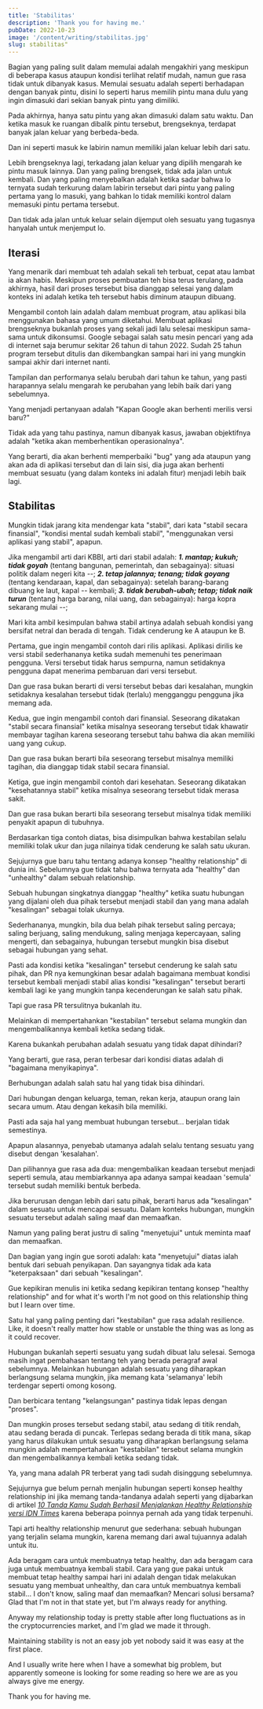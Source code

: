 ```yaml
---
title: 'Stabilitas'
description: 'Thank you for having me.'
pubDate: 2022-10-23
image: '/content/writing/stabilitas.jpg'
slug: stabilitas"
---
```


Bagian yang paling sulit dalam memulai adalah mengakhiri yang meskipun di beberapa kasus ataupun kondisi terlihat relatif mudah, namun gue rasa tidak untuk dibanyak kasus. Memulai sesuatu adalah seperti berhadapan dengan banyak pintu, disini lo seperti harus memilih pintu mana dulu yang ingin dimasuki dari sekian banyak pintu yang dimiliki.

Pada akhirnya, hanya satu pintu yang akan dimasuki dalam satu waktu. Dan ketika masuk ke ruangan dibalik pintu tersebut, brengseknya, terdapat banyak jalan keluar yang berbeda-beda.

Dan ini seperti masuk ke labirin namun memiliki jalan keluar lebih dari satu.

Lebih brengseknya lagi, terkadang jalan keluar yang dipilih mengarah ke pintu masuk lainnya. Dan yang paling brengsek, tidak ada jalan untuk kembali. Dan yang paling menyebalkan adalah ketika sadar bahwa lo ternyata sudah terkurung dalam labirin tersebut dari pintu yang paling pertama yang lo masuki, yang bahkan lo tidak memiliki kontrol dalam memasuki pintu pertama tersebut.

Dan tidak ada jalan untuk keluar selain dijemput oleh sesuatu yang tugasnya hanyalah untuk menjemput lo.

## Iterasi

Yang menarik dari membuat teh adalah sekali teh terbuat, cepat atau lambat ia akan habis. Meskipun proses pembuatan teh bisa terus terulang, pada akhirnya, hasil dari proses tersebut bisa dianggap selesai yang dalam konteks ini adalah ketika teh tersebut habis diminum ataupun dibuang.

Mengambil contoh lain adalah dalam membuat program, atau aplikasi bila menggunakan bahasa yang umum diketahui. Membuat aplikasi brengseknya bukanlah proses yang sekali jadi lalu selesai meskipun sama-sama untuk dikonsumsi. Google sebagai salah satu mesin pencari yang ada di internet saja berumur sekitar 26 tahun di tahun 2022. Sudah 25 tahun program tersebut ditulis dan dikembangkan sampai hari ini yang mungkin sampai akhir dari internet nanti.

Tampilan dan performanya selalu berubah dari tahun ke tahun, yang pasti harapannya selalu mengarah ke perubahan yang lebih baik dari yang sebelumnya.

Yang menjadi pertanyaan adalah "Kapan Google akan berhenti merilis versi baru?"

Tidak ada yang tahu pastinya, namun dibanyak kasus, jawaban objektifnya adalah "ketika akan memberhentikan operasionalnya".

Yang berarti, dia akan berhenti memperbaiki "bug" yang ada ataupun yang akan ada di aplikasi tersebut dan di lain sisi, dia juga akan berhenti membuat sesuatu (yang dalam konteks ini adalah fitur) menjadi lebih baik lagi.

## Stabilitas

Mungkin tidak jarang kita mendengar kata "stabil", dari kata "stabil secara finansial", "kondisi mental sudah kembali stabil", "menggunakan versi aplikasi yang stabil", apapun.

Jika mengambil arti dari KBBI, arti dari stabil adalah: **_1. mantap; kukuh; tidak goyah_** (tentang bangunan, pemerintah, dan sebagainya): situasi politik dalam negeri kita --; **_2. tetap jalannya; tenang; tidak goyang_** (tentang kendaraan, kapal, dan sebagainya): setelah barang-barang dibuang ke laut, kapal -- kembali; **_3. tidak berubah-ubah; tetap; tidak naik turun_** (tentang harga barang, nilai uang, dan sebagainya): harga kopra sekarang mulai --;

Mari kita ambil kesimpulan bahwa stabil artinya adalah sebuah kondisi yang bersifat netral dan berada di tengah. Tidak cenderung ke A ataupun ke B.

Pertama, gue ingin mengambil contoh dari rilis aplikasi. Aplikasi dirilis ke versi stabil sederhananya ketika sudah memenuhi tes penerimaan pengguna. Versi tersebut tidak harus sempurna, namun setidaknya pengguna dapat menerima pembaruan dari versi tersebut.

Dan gue rasa bukan berarti di versi tersebut bebas dari kesalahan, mungkin setidaknya kesalahan tersebut tidak (terlalu) mengganggu pengguna jika memang ada.

Kedua, gue ingin mengambil contoh dari finansial. Seseorang dikatakan "stabil secara finansial" ketika misalnya seseorang tersebut tidak khawatir membayar tagihan karena seseorang tersebut tahu bahwa dia akan memiliki uang yang cukup.

Dan gue rasa bukan berarti bila seseorang tersebut misalnya memiliki tagihan, dia dianggap tidak stabil secara finansial.

Ketiga, gue ingin mengambil contoh dari kesehatan. Seseorang dikatakan "kesehatannya stabil" ketika misalnya seseorang tersebut tidak merasa sakit.

Dan gue rasa bukan berarti bila seseorang tersebut misalnya tidak memiliki penyakit apapun di tubuhnya.

Berdasarkan tiga contoh diatas, bisa disimpulkan bahwa kestabilan selalu memiliki tolak ukur dan juga nilainya tidak cenderung ke salah satu ukuran.

Sejujurnya gue baru tahu tentang adanya konsep "healthy relationship" di dunia ini. Sebelumnya gue tidak tahu bahwa ternyata ada "healthy" dan "unhealthy" dalam sebuah relationship.

Sebuah hubungan singkatnya dianggap "healthy" ketika suatu hubungan yang dijalani oleh dua pihak tersebut menjadi stabil dan yang mana adalah "kesalingan" sebagai tolak ukurnya.

Sederhananya, mungkin, bila dua belah pihak tersebut saling percaya; saling berjuang, saling mendukung, saling menjaga kepercayaan, saling mengerti, dan sebagainya, hubungan tersebut mungkin bisa disebut sebagai hubungan yang sehat.

Pasti ada kondisi ketika "kesalingan" tersebut cenderung ke salah satu pihak, dan PR nya kemungkinan besar adalah bagaimana membuat kondisi tersebut kembali menjadi stabil alias kondisi "kesalingan" tersebut berarti kembali lagi ke yang mungkin tanpa kecenderungan ke salah satu pihak.

Tapi gue rasa PR tersulitnya bukanlah itu.

Melainkan di mempertahankan "kestabilan" tersebut selama mungkin dan mengembalikannya kembali ketika sedang tidak.

Karena bukankah perubahan adalah sesuatu yang tidak dapat dihindari?

Yang berarti, gue rasa, peran terbesar dari kondisi diatas adalah di "bagaimana menyikapinya".

Berhubungan adalah salah satu hal yang tidak bisa dihindari.

Dari hubungan dengan keluarga, teman, rekan kerja, ataupun orang lain secara umum. Atau dengan kekasih bila memiliki.

Pasti ada saja hal yang membuat hubungan tersebut... berjalan tidak semestinya.

Apapun alasannya, penyebab utamanya adalah selalu tentang sesuatu yang disebut dengan 'kesalahan'.

Dan pilihannya gue rasa ada dua: mengembalikan keadaan tersebut menjadi seperti semula, atau membiarkannya apa adanya sampai keadaan 'semula' tersebut sudah memiliki bentuk berbeda.

Jika berurusan dengan lebih dari satu pihak, berarti harus ada "kesalingan" dalam sesuatu untuk mencapai sesuatu. Dalam konteks hubungan, mungkin sesuatu tersebut adalah saling maaf dan memaafkan.

Namun yang paling berat justru di saling "menyetujui" untuk meminta maaf dan memaafkan.

Dan bagian yang ingin gue soroti adalah: kata "menyetujui" diatas ialah bentuk dari sebuah penyikapan. Dan sayangnya tidak ada kata "keterpaksaan" dari sebuah "kesalingan".

Gue kepikiran menulis ini ketika sedang kepikiran tentang konsep "healthy relationship" and for what it's worth I'm not good on this relationship thing but I learn over time.

Satu hal yang paling penting dari "kestabilan" gue rasa adalah resilience. Like, it doesn't really matter how stable or unstable the thing was as long as it could recover.

Hubungan bukanlah seperti sesuatu yang sudah dibuat lalu selesai. Semoga masih ingat pembahasan tentang teh yang berada peragraf awal sebelumnya. Melainkan hubungan adalah sesuatu yang diharapkan berlangsung selama mungkin, jika memang kata 'selamanya' lebih terdengar seperti omong kosong.

Dan berbicara tentang "kelangsungan" pastinya tidak lepas dengan "proses".

Dan mungkin proses tersebut sedang stabil, atau sedang di titik rendah, atau sedang berada di puncak. Terlepas sedang berada di titik mana, sikap yang harus dilakukan untuk sesuatu yang diharapkan berlangsung selama mungkin adalah mempertahankan "kestabilan" tersebut selama mungkin dan mengembalikannya kembali ketika sedang tidak.

Ya, yang mana adalah PR terberat yang tadi sudah disinggung sebelumnya.

Sejujurnya gue belum pernah menjalin hubungan seperti konsep healthy relationship ini jika memang tanda-tandanya adalah seperti yang dijabarkan di artikel [_10 Tanda Kamu Sudah Berhasil Menjalankan Healthy Relationship versi IDN Times_](https://www.idntimes.com/life/relationship/mia-rahmawati/10-tanda-kamu-sudah-berhasil-menjalankan-healthy-relationship-c1c2/) karena beberapa poinnya pernah ada yang tidak terpenuhi.

Tapi arti healthy relationship menurut gue sederhana: sebuah hubungan yang terjalin selama mungkin, karena memang dari awal tujuannya adalah untuk itu.

Ada beragam cara untuk membuatnya tetap healthy, dan ada beragam cara juga untuk membuatnya kembali stabil. Cara yang gue pakai untuk membuat tetap healthy sampai hari ini adalah dengan tidak melakukan sesuatu yang membuat unhealthy, dan cara untuk membuatnya kembali stabil... I don't know, saling maaf dan memaafkan? Mencari solusi bersama? Glad that I'm not in that state yet, but I'm always ready for anything.

Anyway my relationship today is pretty stable after long fluctuations as in the cryptocurrencies market, and I'm glad we made it through.

Maintaining stability is not an easy job yet nobody said it was easy at the first place.

And I usually write here when I have a somewhat big problem, but apparently someone is looking for some reading so here we are as you always give me energy.

Thank you for having me.
